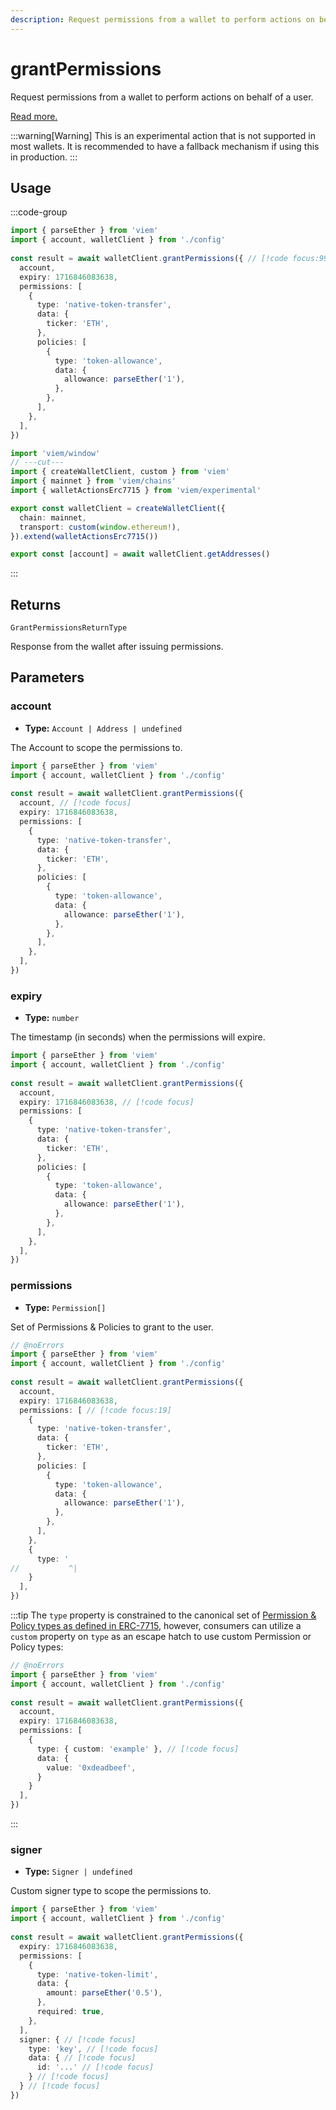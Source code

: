 ```yaml
---
description: Request permissions from a wallet to perform actions on behalf of a user.
---
```


# grantPermissions

Request permissions from a wallet to perform actions on behalf of a user.

[Read more.](https://eips.ethereum.org/EIPS/eip-7715)

:::warning[Warning]
This is an experimental action that is not supported in most wallets. It is recommended to have a fallback mechanism if using this in production.
:::

## Usage

:::code-group

```ts twoslash [example.ts]
import { parseEther } from 'viem'
import { account, walletClient } from './config'
 
const result = await walletClient.grantPermissions({ // [!code focus:99]
  account,
  expiry: 1716846083638,
  permissions: [
    {
      type: 'native-token-transfer',
      data: {
        ticker: 'ETH',
      },
      policies: [
        {
          type: 'token-allowance',
          data: {
            allowance: parseEther('1'),
          },
        },
      ],
    },
  ],
})
```

```ts twoslash [config.ts] filename="config.ts"
import 'viem/window'
// ---cut---
import { createWalletClient, custom } from 'viem'
import { mainnet } from 'viem/chains'
import { walletActionsErc7715 } from 'viem/experimental'

export const walletClient = createWalletClient({
  chain: mainnet,
  transport: custom(window.ethereum!),
}).extend(walletActionsErc7715())

export const [account] = await walletClient.getAddresses()
```

:::

## Returns

`GrantPermissionsReturnType`

Response from the wallet after issuing permissions.

## Parameters

### account

- **Type:** `Account | Address | undefined`

The Account to scope the permissions to.

```ts twoslash
import { parseEther } from 'viem'
import { account, walletClient } from './config'
 
const result = await walletClient.grantPermissions({
  account, // [!code focus]
  expiry: 1716846083638,
  permissions: [
    {
      type: 'native-token-transfer',
      data: {
        ticker: 'ETH',
      },
      policies: [
        {
          type: 'token-allowance',
          data: {
            allowance: parseEther('1'),
          },
        },
      ],
    },
  ],
})
```

### expiry

- **Type:** `number`

The timestamp (in seconds) when the permissions will expire.

```ts twoslash
import { parseEther } from 'viem'
import { account, walletClient } from './config'
 
const result = await walletClient.grantPermissions({
  account,
  expiry: 1716846083638, // [!code focus]
  permissions: [
    {
      type: 'native-token-transfer',
      data: {
        ticker: 'ETH',
      },
      policies: [
        {
          type: 'token-allowance',
          data: {
            allowance: parseEther('1'),
          },
        },
      ],
    },
  ],
})
```

### permissions

- **Type:** `Permission[]`

Set of Permissions & Policies to grant to the user.

```ts twoslash
// @noErrors
import { parseEther } from 'viem'
import { account, walletClient } from './config'
 
const result = await walletClient.grantPermissions({
  account,
  expiry: 1716846083638,
  permissions: [ // [!code focus:19]
    {
      type: 'native-token-transfer',
      data: {
        ticker: 'ETH',
      },
      policies: [
        {
          type: 'token-allowance',
          data: {
            allowance: parseEther('1'),
          },
        },
      ],
    },
    { 
      type: '  
//           ^| 
    } 
  ], 
})
``` 

:::tip
The `type` property is constrained to the canonical set of [Permission & Policy types as 
defined in ERC-7715](https://github.com/pedrouid/ERCs/blob/19c16341c57f6ac8770cb778d60845dcf30f6a40/ERCS/erc-7715.md#permissions), however, consumers can utilize a `custom` property on `type` as an escape hatch to use custom Permission or Policy types:

```ts twoslash
// @noErrors
import { parseEther } from 'viem'
import { account, walletClient } from './config'
 
const result = await walletClient.grantPermissions({
  account,
  expiry: 1716846083638,
  permissions: [
    { 
      type: { custom: 'example' }, // [!code focus]
      data: {
        value: '0xdeadbeef',
      }
    } 
  ], 
})
``` 
:::

### signer

- **Type:** `Signer | undefined`

Custom signer type to scope the permissions to.

```ts twoslash
import { parseEther } from 'viem'
import { account, walletClient } from './config'
 
const result = await walletClient.grantPermissions({
  expiry: 1716846083638,
  permissions: [ 
    { 
      type: 'native-token-limit', 
      data: { 
        amount: parseEther('0.5'), 
      }, 
      required: true, 
    }, 
  ], 
  signer: { // [!code focus]
    type: 'key', // [!code focus]
    data: { // [!code focus]
      id: '...' // [!code focus]
    } // [!code focus]
  } // [!code focus]
})
``` 
